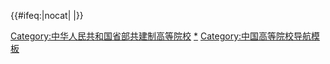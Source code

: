 {{Navbox
|name=中华人民共和国省部共建制高等院校
|title=[[省部共建|<span style="color: white">中华人民共和国省部共建制高等院校</span>]]
|basestyle=color: white; background-color: #8b0000; text-align: center;
|bodyclass=hlist
|state={{{state|<includeonly>collapsed</includeonly>}}}

|above=
* [[中华人民共和国高等教育|<span style="color: white">中华人民共和国高等教育</span>]]
* [[中国大陆高等学校列表|<span style="color: white">中国大陆高等学校列表</span>]]
* [[中央部属高校|<span style="color: white">中央部属高校</span>]]
* [[世界一流大學和一流學科建設|<span style="color: white">世界一流大學和一流學科建設</span>]]

|group1=[[中华人民共和国教育部|<span style="color:white;">教育部</span>]]共建
|list1=
*{{colortext|text=[[天津市高等学校列表|<span style="color: white">天津市</span>]]、[[河北省高等学校列表|<span style="color: white">河北省</span>]]<sub>1</sub>|bc=#8b0000|c=white}}
*[[河北工业大学]]<sup>{{线路名|#F4DA40<!--中西部-->}}{{线路名|#00D2D3<!--一流学科-->}}{{线路名|#0092BC<!--211-->}}</sup>
*{{colortext|text=[[河北省高等学校列表|<span style="color: white">河北省</span>]]<sub>6</sub>|bc=#8b0000|c=white}}[[河北农业大学]]<sup>{{线路名|#F4DA40<!--中西部-->}}</sup>
*[[河北大学]]<sup>{{线路名|#F4DA40<!--中西部-->}}</sup>
*[[燕山大学]]<sup>{{线路名|#F4DA40<!--中西部-->}}</sup>
*[[河北师范大学]]
*[[石家庄铁道大学]]
*[[河北医科大学]]<sup>{{线路名|#F4DA40<!--中西部-->}}</sup>
*{{colortext|text=[[山西省高等学校列表|<span style="color: white">山西省</span>]]<sub>1</sub>|bc=#8b0000|c=white}}[[山西大学]]<sup>{{线路名|#F4DA40<!--中西部-->}}</sup>
*{{colortext|text=[[内蒙古自治区高等学校列表|<span style="color: white">内蒙古自治区</span>]]<sub>2</sub>|bc=#8b0000|c=white}} [[内蒙古大学]]<sup>{{线路名|#00D2D3<!--一流学科-->}}{{线路名|#0092BC<!--211-->}}</sup>
*[[内蒙古医科大学]]<sup>{{线路名|#F4DA40<!--中西部-->}}</sup>
*{{colortext|text=[[新疆维吾尔自治区高等学校列表|<span style="color: white">新疆维吾尔自治区</span>]]<sub>2</sub>|bc=#8b0000|c=white}} [[新疆大学]]<sup>{{线路名|#AEB3BE<!--双一流B-->}}{{线路名|#0092BC<!--211-->}}{{线路名|#F4DA40<!--中西部-->}}</sup>
*[[新疆医科大学]]<sup>{{线路名|#F4DA40<!--中西部-->}}</sup>
*{{colortext|text=[[云南省高等学校列表|<span style="color: white">云南省</span>]]<sub>2</sub>|bc=#8b0000|c=white}} [[云南大学]]<sup>{{线路名|#AEB3BE<!--双一流B-->}}{{线路名|#0092BC<!--211-->}}{{线路名|#F4DA40<!--中西部-->}}</sup>
*[[云南师范大学]]<sup>{{线路名|#F4DA40<!--中西部-->}}</sup>
*{{colortext|text=[[广西壮族自治区高等学校列表|<span style="color:white;">广西壮族自治区</span>]]<sub>2</sub>|bc=#8b0000|c=white}} [[广西大学]]<sup>{{线路名|#00D2D3<!--一流学科-->}}{{线路名|#0092BC<!--211-->}}</sup>
*[[广西师范大学]]<sup>{{线路名|#F4DA40<!--中西部-->}}</sup>
*{{colortext|text=[[新疆生产建设兵团高等学校列表|<span style="color:white;">新疆生产建设兵团</span>]]<sub>1</sub>|bc=#8b0000|c=white}}   [[石河子大学]]<sup>{{线路名|#00D2D3<!--一流学科-->}}{{线路名|#0092BC<!--211-->}}{{线路名|#F4DA40<!--中西部-->}}</sup>
*{{colortext|text=[[西藏自治区高等学校列表|<span style="color:white;">西藏自治区</span>]]<sub>1</sub>|bc=#8b0000|c=white}} [[西藏大学]] <sup>{{线路名|#00D2D3<!--一流学科-->}}{{线路名|#0092BC<!--211-->}}{{线路名|#F4DA40<!--中西部-->}}</sup>
*{{colortext|text=[[青海省省高等学校列表|<span style="color:white;">青海省</span>]]<sub>1</sub>|bc=#8b0000|c=white}} [[青海大学]]<sup>{{线路名|#00D2D3<!--一流学科-->}}{{线路名|#0092BC<!--211-->}}{{线路名|#F4DA40<!--中西部-->}}</sup>
*{{colortext|text=[[江西省高等学校列表|<span style="color:white;">江西省</span>]]<sub>4</sub>|bc=#8b0000|c=white}} [[南昌大学]]<sup>{{线路名|#00D2D3<!--一流学科-->}}{{线路名|#0092BC<!--211-->}}{{线路名|#F4DA40<!--中西部-->}}</sup>
*[[江西师范大学]]<sup>{{线路名|#F4DA40<!--中西部-->}}</sup>
*[[江西理工大学]]
* [[江西中医药大学]]
*{{colortext|text=[[贵州省高等学校列表|<span style="color:white;">贵州省</span>]]<sub>2</sub>|bc=#8b0000|c=white}} [[贵州大学]]<sup>{{线路名|#0092BC<!--211-->}}</sup>
*[[贵州师范大学]]<sup>{{线路名|#F4DA40<!--中西部-->}}</sup>
*{{colortext|text=[[宁夏回族自治区高等学校列表|<span style="color:white;">宁夏回族自治区</span>]]<sub>2</sub>|bc=#8b0000|c=white}} [[宁夏大学]]<sup>{{线路名|#00D2D3<!--一流学科-->}}{{线路名|#0092BC<!--211-->}}{{线路名|#F4DA40<!--中西部-->}}</sup>
*[[宁夏医科大学]]<sup>{{线路名|#F4DA40<!--中西部-->}}</sup>
*{{colortext|text=[[陕西省高等学校列表|<span style="color:white;">陕西省</span>]]<sub>2</sub>|bc=#8b0000|c=white}} [[延安大学]]
*[[西北大学 (中国大陆)|西北大学]]<sup>{{线路名|#00D2D3<!--一流学科-->}}{{线路名|#0092BC<!--211-->}}{{线路名|#F4DA40<!--中西部-->}}</sup>
*{{colortext|text=[[四川省高等学校列表|<span style="color:white;">四川省</span>]]<sub>1</sub>|bc=#8b0000|c=white}} [[四川农业大学]]<sup>{{线路名|#00D2D3<!--一流学科-->}}{{线路名|#0092BC<!--211-->}}{{线路名|#F4DA40<!--中西部-->}}</sup> [[成都理工大学]]<sup>{{线路名|#00D2D3<!--一流学科-->}}{{线路名|#F4DA40<!--中西部-->}}</sup> [[成都中医药大学]]<sup>{{线路名|#00D2D3<!--一流学科-->}}</sup> [[西南石油大学]]<sup>{{线路名|#00D2D3<!--一流学科-->}}{{线路名|#F4DA40<!--中西部-->}}</sup>
*{{colortext|text=[[湖南省高等学校列表|<span style="color:white;">湖南省</span>]]<sub>2</sub>|bc=#8b0000|c=white}} [[湘潭大学]]<sup>{{线路名|#F4DA40<!--中西部-->}}</sup>
*[[湖南师范大学]]<sup>{{线路名|#00D2D3<!--一流学科-->}}{{线路名|#0092BC<!--211-->}}</sup>
*{{colortext|text=[[浙江省高等学校列表|<span style="color:white;">浙江省</span>]]<sub>6</sub>|bc=#8b0000|c=white}} [[中国美术学院]]<sup>{{线路名|#00D2D3<!--一流学科-->}}</sup>
*[[浙江工业大学]]
*[[宁波大学]]<sup>{{线路名|#00D2D3<!--一流学科-->}}</sup>
*[[浙江工商大学]]
*[[浙江中医药大学]]
*[[温州医科大学]]
*{{colortext|text=[[山东省高等学校列表|<span style="color:white;">山东省</span>]]<sub>3</sub>|bc=#8b0000|c=white}}[[山东财经大学]]
*[[山东师范大学]]
*[[济南大学]]
*{{colortext|text=[[天津市高等学校列表|<span style="color:white;">天津市</span>]]<sub>4</sub>|bc=#8b0000|c=white}} [[中国民航大学]]
*[[天津医科大学]]<sup>{{线路名|#00D2D3<!--一流学科-->}}{{线路名|#0092BC<!--211-->}}</sup>
*[[天津工业大学]]<sup>{{线路名|#00D2D3<!--一流学科-->}}</sup>
*[[天津职业技术师范大学]]
*{{colortext|text=[[广东省高等学校列表|<span style="color:white;">广东省</span>]]<sub>4</sub>|bc=#8b0000|c=white}} [[汕头大学]]
*[[华南师范大学]]<sup>{{线路名|#00D2D3<!--一流学科-->}}{{线路名|#0092BC<!--211-->}}</sup>
*[[广州中医药大学]]<sup>{{线路名|#00D2D3<!--一流学科-->}}</sup>
*[[南方医科大学]]
*{{colortext|text=[[黑龙江省高等学校列表|<span style="color:white;">黑龙江省</span>]]<sub>2</sub>|bc=#8b0000|c=white}} [[黑龙江大学]] <sup>{{线路名|#F4DA40<!--中西部-->}}</sup>
*[[哈尔滨医科大学]]<sup>{{线路名|#F4DA40<!--中西部-->}}</sup>
*{{colortext|text=[[重庆市高等学校列表|<span style="color:white;">重庆市</span>]]<sub>2</sub>|bc=#8b0000|c=white}} [[西南政法大学]]
*[[重庆医科大学]]<sup>{{线路名|#F4DA40<!--中西部-->}}</sup>
*{{colortext|text=[[福建省高等学校列表|<span style="color:white;">福建省</span>]]<sub>1</sub>|bc=#8b0000|c=white}} [[福建师范大学]]
*{{colortext|text=[[上海市高等学校列表|<span style="color:white;">上海市</span>]]<sub>1</sub>|bc=#8b0000|c=white}} [[上海大学]]<sup>{{线路名|#00D2D3<!--一流学科-->}}{{线路名|#0092BC<!--211-->}}</sup>
*{{colortext|text=[[甘肃省高等学校列表|<span style="color:white;">甘肃省</span>]]<sub>2</sub>|bc=#8b0000|c=white}}[[西北师范大学]]<sup>{{线路名|#F4DA40<!--中西部-->}}</sup>
*[[兰州理工大学]]<sup>{{线路名|#F4DA40<!--中西部-->}}</sup>
*{{colortext|text=[[河南省高等学校列表|<span style="color:white;">河南省</span>]]<sub>2</sub>|bc=#8b0000|c=white}} [[郑州大学]]<sup>{{线路名|#AEB3BE<!--双一流B-->}}{{线路名|#0092BC<!--211-->}}</sup>
*[[河南大学]]<sup>{{线路名|#F4DA40<!--中西部-->}}</sup>
*{{colortext|text=[[安徽省高等学校列表|<span style="color:white;">安徽省</span>]]<sub>3</sub>|bc=#8b0000|c=white}} [[安徽大学]]<sup>{{线路名|#00D2D3<!--一流学科-->}}{{线路名|#0092BC<!--211-->}}</sup>
*[[安徽师范大学]]<sup>{{线路名|#F4DA40<!--中西部-->}}</sup>
*[[安徽医科大学]]<sup>{{线路名|#F4DA40<!--中西部-->}}</sup>
*{{colortext|text=[[江苏省高等学校列表|<span style="color:white;">江苏省</span>]]<sub>3</sub>|bc=#8b0000|c=white}} [[南京医科大学]]
*[[南京审计大学]]
*[[江苏师范大学]]
*{{colortext|text=[[北京市高等学校列表|<span style="color:white;">北京市</span>]]<sub>4</sub>|bc=#8b0000|c=white}} [[中国政法大学]]<sup>{{线路名|#00D2D3<!--一流学科-->}}{{线路名|#0092BC<!--211-->}}</sup>
*[[首都师范大学]]<sup>{{线路名|#00D2D3<!--一流学科-->}}</sup>
*[[首都医科大学]]
*[[北京电影学院]]
*{{colortext|text=[[辽宁省高等学校列表|<span style="color:white;">辽宁省</span>]]<sub>1</sub>|bc=#8b0000|c=white}}[[中国医科大学]]
|group2=[[中华人民共和国农业农村部|<span style="color:white;">农业农村部</span>]]共建
|list2=
*{{colortext|text=[[河北省高等学校列表|<span style="color:white;">河北省</span>]]<sub>1</sub>|bc=#8b0000|c=white}}[[河北农业大学]] <sup> {{线路名|#F4DA40<!--中西部-->}}</sup>
*{{colortext|text=[[福建省高等学校列表|<span style="color:white;">福建省</span>]]<sub>1</sub>|bc=#8b0000|c=white}} [[福建农林大学]]
*{{colortext|text=[[湖南省高等学校列表|<span style="color:white;">湖南省</span>]]<sub>1</sub>|bc=#8b0000|c=white}} [[湖南农业大学]]<sup>{{线路名|#F4DA40<!--中西部-->}}</sup>
*{{colortext|text=[[甘肃省高等学校列表|<span style="color:white;">甘肃省</span>]]<sub>1</sub>|bc=#8b0000|c=white}} [[甘肃农业大学]]<sup>{{线路名|#F4DA40<!--中西部-->}}</sup>
*{{colortext|text=[[黑龙江省高等学校列表|<span style="color:white;">黑龙江省</span>]]<sub>1</sub>|bc=#8b0000|c=white}} [[东北农业大学]]<sup>{{线路名|#00D2D3<!--一流学科-->}}{{线路名|#0092BC<!--211-->}}{{线路名|#F4DA40<!--中西部-->}}</sup>
*{{colortext|text=[[安徽省高等学校列表|<span style="color:white;">安徽省</span>]]<sub>1</sub>|bc=#8b0000|c=white}} [[安徽农业大学]]<sup>{{线路名|#F4DA40<!--中西部-->}}</sup>
*{{colortext|text=[[山西省高等学校列表|<span style="color:white;">山西省</span>]]<sub>1</sub>|bc=#8b0000|c=white}} [[山西农业大学]]
*{{colortext|text=[[山东省高等学校列表|<span style="color:white;">山东省</span>]]<sub>1</sub>|bc=#8b0000|c=white}}[[山东农业大学]]
*{{colortext|text=[[江西省高等学校列表|<span style="color:white;">江西省</span>]]<sub>1</sub>|bc=#8b0000|c=white}}[[江西农业大学]]<sup>{{线路名|#F4DA40<!--中西部-->}}</sup>
*{{colortext|text=[[湖北省高等学校列表|<span style="color:white;">湖北省</span>]]<sub>1</sub>|bc=#8b0000|c=white}} [[长江大学]]<sup>{{线路名|#F4DA40<!--中西部-->}}</sup>
*{{colortext|text=[[辽宁省高等学校列表|<span style="color:white;">辽宁省</span>]]<sub>1</sub>|bc=#8b0000|c=white}} [[沈阳农业大学]]<sup>{{线路名|#F4DA40<!--中西部-->}}</sup>
*{{colortext|text=[[吉林省高等学校列表|<span style="color:white;">吉林省</span>]]<sub>1</sub>|bc=#8b0000|c=white}} [[吉林农业大学]]<sup>{{线路名|#F4DA40<!--中西部-->}}</sup>
*{{colortext|text=[[河南省高等学校列表|<span style="color:white;">河南省</span>]]<sub>1</sub>|bc=#8b0000|c=white}} [[河南农业大学]]<sup>{{线路名|#F4DA40<!--中西部-->}}</sup>

|group3=[[中华人民共和国工业和信息化部|<span style="color:white;"> 工业和信息化部</span>]]共建
|list3=
*{{colortext|text=[[河北省高等学校列表|<span style="color:white;">河北省</span>]]<sub>1</sub>|bc=#8b0000|c=white}}[[燕山大学]] <sup> {{线路名|#F4DA40<!--中西部-->}}</sup>
*{{colortext|text=[[湖南省高等学校列表|<span style="color:white;">湖南省</span>]]<sub>1</sub>|bc=#8b0000|c=white}} [[南华大学 (湖南)|南华大学]]
*{{colortext|text=[[山西省高等学校列表|<span style="color:white;">山西省</span>]]<sub>1</sub>|bc=#8b0000|c=white}} [[中北大学]] <sup>{{线路名|#F4DA40<!--中西部-->}}</sup>
*{{colortext|text=[[辽宁省高等学校列表|<span style="color:white;">辽宁省</span>]]<sub>1</sub>|bc=#8b0000|c=white}} [[沈阳航空航天大学]]
*{{colortext|text=[[吉林省高等学校列表|<span style="color:white;">吉林省</span>]]<sub>1</sub>|bc=#8b0000|c=white}} [[长春理工大学]]<sup>{{线路名|#F4DA40<!--中西部-->}}</sup>
*{{colortext|text=[[江苏省高等学校列表|<span style="color:white;">江苏省</span>]]<sub>1</sub>|bc=#8b0000|c=white}} [[南京邮电大学]]
*{{colortext|text=[[浙江省高等学校列表|<span style="color:white;">浙江省</span>]]<sub>1</sub>|bc=#8b0000|c=white}} [[杭州电子科技大学]]
*{{colortext|text=[[江西省高等学校列表|<span style="color:white;">江西省</span>]]<sub>3</sub>|bc=#8b0000|c=white}}[[东华理工大学]]
*[[南昌航空大学]]
*[[江西理工大学]]
*{{colortext|text=[[广西壮族自治区高等学校列表|<span style="color:white;">广西壮族自治区</span>]]<sub>1</sub>|bc=#8b0000|c=white}}[[桂林电子科技大学]]
*{{colortext|text=[[重庆市高等学校列表|<span style="color:white;">重庆市</span>]]<sub>1</sub>|bc=#8b0000|c=white}} [[重庆邮电大学]]<sup>{{线路名|#F4DA40<!--中西部-->}}</sup>
*{{colortext|text=[[四川省高等学校列表|<span style="color:white;">四川省</span>]]<sub>1</sub>|bc=#8b0000|c=white}}[[西南科技大学]]
*{{colortext|text=[[陕西省高等学校列表|<span style="color:white;">陕西省</span>]]<sub>1</sub>|bc=#8b0000|c=white}} [[西安邮电大学]]
* [[西安理工大学]]

|group4=[[中华人民共和国交通运输部|<span style="color:white;">交通运输部</span>]]共建
|list4=
*{{colortext|text=[[重庆市高等学校列表|<span style="color:white;">重庆市</span>]]<sub>1</sub>|bc=#8b0000|c=white}} [[重庆交通大学]]
*{{colortext|text=[[上海市高等学校列表|<span style="color:white;">上海市</span>]]<sub>1</sub>|bc=#8b0000|c=white}} [[上海海事大学]]
*{{colortext|text=[[福建省高等学校列表|<span style="color:white;">福建省</span>]]<sub>1</sub>|bc=#8b0000|c=white}} [[集美大学]]
*{{colortext|text=[[山东省高等学校列表|<span style="color:white;">山东省</span>]]<sub>1</sub>|bc=#8b0000|c=white}} [[山东交通学院]]
*{{colortext|text=[[湖南省高等学校列表|<span style="color:white;">湖南省</span>]]<sub>1</sub>|bc=#8b0000|c=white}} [[长沙理工大学]]<sup>{{线路名|#F4DA40<!--中西部-->}}</sup>
*{{colortext|text=[[江苏省高等学校列表|<span style="color:white;">江苏省</span>]]<sub>1</sub>|bc=#8b0000|c=white}} [[南通大学]]

|group5=[[中华人民共和国水利部|<span style="color:white;">水利部</span>]]共建
|list5=
*{{colortext|text=[[河北省高等学校列表|<span style="color:white;">河北省</span>]]<sub>1</sub>|bc=#8b0000|c=white}}[[河北工程大学]] <sup> {{线路名|#F4DA40<!--中西部-->}}</sup>
*{{colortext|text=[[湖北省高等学校列表|<span style="color:white;">湖北省</span>]]<sub>1</sub>|bc=#8b0000|c=white}} [[三峡大学]]
*{{colortext|text=[[河南省高等学校列表|<span style="color:white;">河南省</span>]]<sub>1</sub>|bc=#8b0000|c=white}}[[华北水利水电大学]] <sup>{{线路名|#F4DA40<!--中西部-->}}</sup>
*[[黄河水利职业技术学院]]<sup>专</sup>
*{{colortext|text=[[江西省高等学校列表|<span style="color:white;">江西省</span>]]<sub>1</sub>|bc=#8b0000|c=white}}[[南昌工程学院]]

|group6=[[中华人民共和国财政部|<span style="color:white;">财政部</span>]]共建
|list6=
*{{colortext|text=[[江西省高等学校列表|<span style="color:white;">江西省</span>]]<sub>1</sub>|bc=#8b0000|c=white}}[[江西财经大学]]<sup>{{线路名|#F4DA40<!--中西部-->}}</sup>
*{{colortext|text=[[山东省高等学校列表|<span style="color:white;">山东省</span>]]<sub>1</sub>|bc=#8b0000|c=white}}[[山东财经大学]]
*{{colortext|text=[[辽宁省高等学校列表|<span style="color:white;">辽宁省</span>]]<sub>1</sub>|bc=#8b0000|c=white}}[[东北财经大学]]
*{{colortext|text=[[江苏省高等学校列表|<span style="color:white;">江苏省</span>]]<sub>1</sub>|bc=#8b0000|c=white}}[[南京审计大学]]

|group7=[[中华人民共和国住房和城乡建设部|<span style="color:white;">住房和城乡建设部</span>]]共建
|list7=
*{{colortext|text=[[江苏省高等学校列表|<span style="color:white;">江苏省</span>]]<sub>1</sub>|bc=#8b0000|c=white}}[[南京工业大学]]
*{{colortext|text=[[辽宁省高等学校列表|<span style="color:white;">辽宁省</span>]]<sub>1</sub>|bc=#8b0000|c=white}}[[沈阳建筑大学]]<sup>{{线路名|#F4DA40<!--中西部-->}}</sup>
*{{colortext|text=[[安徽省高等学校列表|<span style="color:white;">安徽省</span>]]<sub>1</sub>|bc=#8b0000|c=white}}[[安徽建筑大学]]
*{{colortext|text=[[吉林省高等学校列表|<span style="color:white;">吉林省</span>]]<sub>1</sub>|bc=#8b0000|c=white}}[[吉林建筑大学]]

|group8=[[中华人民共和国自然资源部|<span style="color:white;">自然资源部</span>]]共建
|list8=
*{{colortext|text=[[四川省高等学校列表|<span style="color:white;">四川省</span>]]<sub>1</sub>|bc=#8b0000|c=white}}[[成都理工大学]]<sup>{{线路名|#00D2D3<!--一流学科-->}}{{线路名|#F4DA40<!--中西部-->}}</sup>
*{{colortext|text=[[江西省高等学校列表|<span style="color:white;">江西省</span>]]<sub>1</sub>|bc=#8b0000|c=white}}[[东华理工大学]]
*{{colortext|text=[[河北省高等学校列表|<span style="color:white;">河北省</span>]]<sub>1</sub>|bc=#8b0000|c=white}}[[河北地质大学]]
*{{colortext|text=[[辽宁省高等学校列表|<span style="color:white;">辽宁省</span>]]<sub>1</sub>|bc=#8b0000|c=white}}[[大连海洋大学]]
*{{colortext|text=[[广东省高等学校列表|<span style="color:white;">广东省</span>]]<sub>1</sub>|bc=#8b0000|c=white}}[[广东海洋大学]]
*{{colortext|text=[[上海市高等学校列表|<span style="color:white;">上海市</span>]]<sub>1</sub>|bc=#8b0000|c=white}}[[上海海洋大学]]<sup>{{线路名|#00D2D3<!--一流学科-->}}</sup>
*{{colortext|text=[[浙江省高等学校列表|<span style="color:white;">浙江省</span>]]<sub>1</sub>|bc=#8b0000|c=white}}[[宁波大学]]

|group9=[[中华人民共和国文化和旅游部|<span style="color:white;">文化和旅游部</span>]]共建
|list9=
*{{colortext|text=[[浙江省高等学校列表|<span style="color:white;">浙江省</span>]]<sub>1</sub>|bc=#8b0000|c=white}}[[中国美术学院]]<sup>{{线路名|#00D2D3<!--一流学科-->}}</sup>
*{{colortext|text=[[广西壮族自治区高等学校列表|<span style="color:white;">广西壮族自治区</span>]]<sub>1</sub>|bc=#8b0000|c=white}}[[广西艺术学院]]
*{{colortext|text=[[上海市高等学校列表|<span style="color:white;">上海市</span>]]<sub>1</sub>|bc=#8b0000|c=white}}[[上海戏剧学院]]
*{{colortext|text=[[江苏省高等学校列表|<span style="color:white;">江苏省</span>]]<sub>1</sub>|bc=#8b0000|c=white}}[[南京艺术学院]]
*{{colortext|text=[[浙江省高等学校列表|<span style="color:white;">浙江省</span>]]<sub>1</sub>|bc=#8b0000|c=white}}[[浙江旅游职业学院]]<sup>专</sup>

|group10=[[中华人民共和国生态环境部|<span style="color:white;">生态环境部</span>]]共建
|list10=
*{{colortext|text=[[湖南省高等学校列表|<span style="color:white;">湖南省</span>]]<sub>1</sub>|bc=#8b0000|c=white}}[[长沙环境保护职业技术学院]]<sup>专</sup>

|group11=[[中华人民共和国民政部|<span style="color:white;">民政部</span>]]共建
|list11=
*{{colortext|text=[[湖南省高等学校列表|<span style="color:white;">湖南省</span>]]<sub>1</sub>|bc=#8b0000|c=white}}[[长沙民政职业技术学院]]<sup>专</sup>
*{{colortext|text=[[重庆市高等学校列表|<span style="color:white;">重庆市</span>]]<sub>1</sub>|bc=#8b0000|c=white}}[[重庆城市管理职业学院]]<sup>专</sup>

|group12=[[中华人民共和国商务部|<span style="color:white;">商务部</span>]]共建
|list12=
*{{colortext|text=[[浙江省高等学校列表|<span style="color:white;">浙江省</span>]]<sub>1</sub>|bc=#8b0000|c=white}}[[浙江工商大学]]
*{{colortext|text=[[江西省高等学校列表|<span style="color:white;">江西省</span>]]<sub>1</sub>|bc=#8b0000|c=white}}[[江西外语外贸职业学院]]<sup>专</sup>

|group13=[[中华全国供销合作总社|<span style="color:white;">中华全国供销合作总社</span>]]共建
|list13=
*{{colortext|text=[[浙江省高等学校列表|<span style="color:white;">浙江省</span>]]<sub>1</sub>|bc=#8b0000|c=white}}[[浙江经贸职业技术学院]]<sup>专</sup>
*{{colortext|text=[[江西省高等学校列表|<span style="color:white;">江西市</span>]]<sub>1</sub>|bc=#8b0000|c=white}}[[江西旅游商贸职业学院]]<sup>专</sup>

|group14=[[中国科学院|<span style="color:white;">中国科学院</span>]]共建
|list14=
*{{colortext|text=[[上海市高等学校列表|<span style="color:white;">上海市</span>]]<sub>1</sub>|bc=#8b0000|c=white}}[[上海科技大学]]
|group15=[[国家铁路局|<span style="color:white;">国家铁路局</span>]]共建
|list15=
*{{colortext|text=[[辽宁省高等学校列表|<span style="color:white;">辽宁省</span>]]<sub>1</sub>|bc=#8b0000|c=white}}[[大连交通大学]]
*{{colortext|text=[[河北省高等学校列表|<span style="color:white;">河北省</span>]]<sub>1</sub>|bc=#8b0000|c=white}}[[石家庄铁道大学]]
*{{colortext|text=[[甘肃省高等学校列表|<span style="color:white;">甘肃省</span>]]<sub>1</sub>|bc=#8b0000|c=white}}[[兰州交通大学]]<sup>{{线路名|#F4DA40<!--中西部-->}}</sup>

|group16=[[国家林业和草原局|<span style="color:white;">国家林业和草原局</span>]]共建
|list16=*{{colortext|text=[[河北省高等学校列表|<span style="color:white;">河北省</span>]]<sub>1</sub>|bc=#8b0000|c=white}}[[河北农业大学]] <sup> {{线路名|#F4DA40<!--中西部-->}}</sup>
*{{colortext|text=[[江苏省高等学校列表|<span style="color:white;">江苏省</span>]]<sub>1</sub>|bc=#8b0000|c=white}}[[南京林业大学]]
*{{colortext|text=[[湖南省高等学校列表|<span style="color:white;">湖南省</span>]]<sub>1</sub>|bc=#8b0000|c=white}}[[中南林业科技大学]]<sup>{{线路名|#F4DA40<!--中西部-->}}</sup>
*{{colortext|text=[[云南省高等学校列表|<span style="color:white;">云南省</span>]]<sub>1</sub>|bc=#8b0000|c=white}}[[西南林业大学]]
*{{colortext|text=[[内蒙古自治区高等学校列表|<span style="color:white;">内蒙古自治区</span>]]<sub>1</sub>|bc=#8b0000|c=white}}[[内蒙古农业大学]]<sup>{{线路名|#F4DA40<!--中西部-->}}</sup>
*{{colortext|text=[[福建省高等学校列表|<span style="color:white;">福建省</span>]]<sub>1</sub>|bc=#8b0000|c=white}} [[福建农林大学]]</sup>
*{{colortext|text=[[河南省高等学校列表|<span style="color:white;">河南省</span>]]<sub>1</sub>|bc=#8b0000|c=white}}[[河南农业大学]]<sup>{{线路名|#F4DA40<!--中西部-->}}</sup>
*{{colortext|text=[[山东省高等学校列表|<span style="color:white;">山东省</span>]]<sub>1</sub>|bc=#8b0000|c=white}}[[山东农业大学]]
*{{colortext|text=[[安徽省高等学校列表|<span style="color:white;">安徽省</span>]]<sub>1</sub>|bc=#8b0000|c=white}} [[安徽农业大学]]<sup>{{线路名|#F4DA40<!--中西部-->}}</sup>
*{{colortext|text=[[浙江省高等学校列表|<span style="color:white;">浙江省</span>]]<sub>1</sub>|bc=#8b0000|c=white}}[[浙江农林大学]]

|group18=[[国家粮食和物资储备局|<span style="color:white;">国家粮食和物资储备局</span>]]共建
|list18=
*{{colortext|text=[[江苏省高等学校列表|<span style="color:white;">江苏省</span>]]<sub>1</sub>|bc=#8b0000|c=white}}[[南京财经大学]]
*{{colortext|text=[[河南省高等学校列表|<span style="color:white;">河南省</span>]]<sub>1</sub>|bc=#8b0000|c=white}}[[河南工业大学]]<sup>{{线路名|#F4DA40<!--中西部-->}}</sup>

|group19=[[国家统计局 (中华人民共和国)|<span style="color:white;">国家统计局</span>]]共建
|list19=
*{{colortext|text=[[陕西省高等学校列表|<span style="color:white;">陕西省</span>]]<sub>1</sub>|bc=#8b0000|c=white}}[[西安财经学院]]

|group20=[[国家中医药管理局|<span style="color:white;">国家中医药管理局</span>]]共建
|list20=
*{{colortext|text=[[浙江省高等学校列表|<span style="color:white;">浙江省</span>]]<sub>1</sub>|bc=#8b0000|c=white}}[[浙江中医药大学]]
*{{colortext|text=[[江苏省高等学校列表|<span style="color:white;">江苏省</span>]]<sub>1</sub>|bc=#8b0000|c=white}}[[南京中医药大学]]
*{{colortext|text=[[四川省高等学校列表|<span style="color:white;">四川省</span>]]<sub>1</sub>|bc=#8b0000|c=white}}[[成都中医药大学]]<sup>{{线路名|#00D2D3<!--一流学科-->}}</sup>
*{{colortext|text=[[河南省高等学校列表|<span style="color:white;">河南省</span>]]<sub>1</sub>|bc=#8b0000|c=white}}[[河南中医药大学]]<sup>{{线路名|#F4DA40<!--中西部-->}}</sup>
*{{colortext|text=[[河北省高等学校列表|<span style="color:white;">河北省</span>]]<sub>1</sub>|bc=#8b0000|c=white}}[[河北中医学院]]
*{{colortext|text=[[广东省高等学校列表|<span style="color:white;">广东省</span>]]<sub>1</sub>|bc=#8b0000|c=white}}[[广州中医药大学]]<sup>{{线路名|#00D2D3<!--一流学科-->}}</sup>
*{{colortext|text=[[江西省高等学校列表|<span style="color:white;">江西省</span>]]<sub>1</sub>|bc=#8b0000|c=white}}[[江西中医药大学]]
*{{colortext|text=[[贵州省高等学校列表|<span style="color:white;">贵州省</span>]]<sub>1</sub>|bc=#8b0000|c=white}}[[贵州中医药大学]]

|group21=[[中国气象局|<span style="color:white;">中国气象局</span>]]共建
|list21=
*{{colortext|text=[[江苏省高等学校列表|<span style="color:white;">江苏省</span>]]<sub>1</sub>|bc=#8b0000|c=white}}[[南京信息工程大学]]
*{{colortext|text=[[四川省高等学校列表|<span style="color:white;">四川省</span>]]<sub>1</sub>|bc=#8b0000|c=white}}[[成都信息工程大学]]<sup>{{线路名|#F4DA40<!--中西部-->}}</sup>

|group23=[[中华人民共和国国家卫生健康委员会|<span style="color: white;">国家卫生健康委员会</span>]]共建
|list23=
*{{colortext|text=[[辽宁省高等学校列表|<span style="color:white;">辽宁省</span>]]<sub>1</sub>|bc=#8b0000|c=white}}[[中国医科大学]]
*{{colortext|text=[[安徽省高等学校列表|<span style="color:white;">安徽省</span>]]<sub>1</sub>|bc=#8b0000|c=white}}[[安徽医科大学]]<sup>{{线路名|#F4DA40<!--中西部-->}}</sup>
*{{colortext|text=[[江苏省高等学校列表|<span style="color:white;">江苏省</span>]]<sub>1</sub>|bc=#8b0000|c=white}}[[南京医科大学]]
*{{colortext|text=[[贵州省高等学校列表|<span style="color:white;">贵州省</span>]]<sub>1</sub>|bc=#8b0000|c=white}}[[遵义医科大学]]<sup>{{线路名|#F4DA40<!--中西部-->}}</sup>
*{{colortext|text=[[广西壮族自治区高等学校列表|<span style="color:white;">广西壮族自治区</span>]]<sub>1</sub>|bc=#8b0000|c=white}}[[广西医科大学]]<sup>{{线路名|#F4DA40<!--中西部-->}}</sup>
*{{colortext|text=[[天津市高等学校列表|<span style="color:white;">天津市</span>]]<sub>1</sub>|bc=#8b0000|c=white}}[[天津医科大学]]<sup>{{线路名|#00D2D3<!--一流学科-->}}{{线路名|#0092BC<!--211-->}}</sup>
*{{colortext|text=[[浙江省高等学校列表|<span style="color:white;">浙江省</span>]]<sub>1</sub>|bc=#8b0000|c=white}} [[温州医科大学]]
*{{colortext|text=[[广东省高等学校列表|<span style="color:white;">广东省</span>]]<sub>1</sub>|bc=#8b0000|c=white}} [[南方医科大学]]
*{{colortext|text=[[内蒙古自治区高等学校列表|<span style="color:white;">内蒙古自治区</span>]]<sub>1</sub>|bc=#8b0000|c=white}}[[内蒙古医科大学]]<sup>{{线路名|#F4DA40<!--中西部-->}}</sup>
*{{colortext|text=[[黑龙江省高等学校列表|<span style="color:white;">黑龙江省</span>]]<sub>1</sub>|bc=#8b0000|c=white}} [[哈尔滨医科大学]]<sup>{{线路名|#F4DA40<!--中西部-->}}</sup>
*{{colortext|text=[[重庆市高等学校列表|<span style="color:white;">重庆市</span>]]<sub>1</sub>|bc=#8b0000|c=white}} [[重庆医科大学]]<sup>{{线路名|#F4DA40<!--中西部-->}}</sup>
*{{colortext|text=[[河北省高等学校列表|<span style="color:white;">河北省</span>]]<sub>1</sub>|bc=#8b0000|c=white}}[[河北医科大学]]<sup>{{线路名|#F4DA40<!--中西部-->}}</sup>
*{{colortext|text=[[北京市高等学校列表|<span style="color:white;">北京市</span>]]<sub>1</sub>|bc=#8b0000|c=white}} [[首都医科大学]]
*{{colortext|text=[[宁夏回族自治区高等学校列表|<span style="color:white;">宁夏回族自治区</span>]]<sub>1</sub>|bc=#8b0000|c=white}} [[宁夏医科大学]]<sup>{{线路名|#F4DA40<!--中西部-->}}</sup>
*{{colortext|text=[[新疆维吾尔自治区高等学校列表|<span style="color: white">新疆维吾尔自治区</span>]]<sub>1</sub>|bc=#8b0000|c=white}} [[新疆医科大学]]<sup>{{线路名|#F4DA40<!--中西部-->}}</sup>

|group24=[[中华人民共和国国家民族事务委员会|<span style="color: white;">国家民族事务委员会</span>]]共建
|list24=
*{{colortext|text=[[云南省高等学校列表|<span style="color:white;">云南省</span>]]<sub>1</sub>|bc=#8b0000|c=white}}[[云南民族大学]]
*{{colortext|text=[[广西壮族自治区高等学校列表|<span style="color:white;">广西壮族自治区</span>]]<sub>1</sub>|bc=#8b0000|c=white}}[[广西民族大学]]<sup>{{线路名|#F4DA40<!--中西部-->}}</sup>
*{{colortext|text=[[青海省高等学校列表|<span style="color:white;">青海省</span>]]<sub>1</sub>|bc=#8b0000|c=white}}[[青海民族大学]] <sup>{{线路名|#F4DA40<!--中西部-->}}</sup>
*{{colortext|text=[[贵州省高等学校列表|<span style="color:white;">贵州省</span>]]<sub>1</sub>|bc=#8b0000|c=white}}[[贵州民族大学]]
*{{colortext|text=[[湖北省高等学校列表|<span style="color:white;">湖北省</span>]]<sub>1</sub>|bc=#8b0000|c=white}}[[湖北民族大学]]
*{{colortext|text=[[辽宁省高等学校列表|<span style="color:white;">辽宁省</span>]]<sub>1</sub>|bc=#8b0000|c=white}}[[大连民族大学]]
*{{colortext|text=[[甘肃省高等学校列表|<span style="color:white;">甘肃省</span>]]<sub>1</sub>|bc=#8b0000|c=white}}[[甘肃民族师范学院]]
*{{colortext|text=[[西藏自治区高等学校列表|<span style="color:white;">西藏自治区</span>]]<sub>1</sub>|bc=#8b0000|c=white}}[[西藏民族大学]]<sup>{{线路名|#F4DA40<!--中西部-->}}</sup>
*{{colortext|text=[[内蒙古自治区高等学校列表|<span style="color:white;">内蒙古自治区</span>]]<sub>1</sub>|bc=#8b0000|c=white}}[[内蒙古民族大学]]

|group25=[[中华人民共和国应急管理部|<span style="color:white;">应急管理部</span>]]共建
|list25=
*{{colortext|text=[[河北省高等学校列表|<span style="color:white;">河北省</span>]]<sub>1</sub>|bc=#8b0000|c=white}}[[华北理工大学]]
*{{colortext|text=[[河南省高等学校列表|<span style="color:white;">河南省</span>]]<sub>1</sub>|bc=#8b0000|c=white}}[[河南理工大学]]<sup>{{线路名|#F4DA40<!--中西部-->}}</sup>
*{{colortext|text=[[辽宁省高等学校列表|<span style="color:white;">辽宁省</span>]]<sub>1</sub>|bc=#8b0000|c=white}}[[辽宁工程技术大学]]<sup>{{线路名|#F4DA40<!--中西部-->}}</sup>
*{{colortext|text=[[安徽省高等学校列表|<span style="color:white;">安徽省</span>]]<sub>1</sub>|bc=#8b0000|c=white}}[[安徽理工大学]]<sup>{{线路名|#F4DA40<!--中西部-->}}</sup>
*{{colortext|text=[[陕西省高等学校列表|<span style="color:white;">陕西省</span>]]<sub>1</sub>|bc=#8b0000|c=white}}[[西安科技大学]]<sup>{{线路名|#F4DA40<!--中西部-->}}</sup>

|group26=[[国家国防科技工业局|<span style="color:white;">国家国防科技工业局</span>]]共建
|list26=
*{{colortext|text=[[河北省高等学校列表|<span style="color:white;">河北省</span>]]<sub>2</sub>|bc=#8b0000|c=white}}[[华北理工大学]]
*[[河北科技大学]]
*{{colortext|text=[[江苏省高等学校列表|<span style="color:white;">江苏省</span>]]<sub>1</sub>|bc=#8b0000|c=white}}[[江苏科技大学]]
*{{colortext|text=[[河南省高等学校列表|<span style="color:white;">河南省</span>]]<sub>1</sub>|bc=#8b0000|c=white}}[[河南科技大学]]<sup>{{线路名|#F4DA40<!--中西部-->}}</sup>
*{{colortext|text=[[甘肃省高等学校列表|<span style="color:white;">甘肃省</span>]]<sub>1</sub>|bc=#8b0000|c=white}}[[兰州理工大学]]<sup>{{线路名|#F4DA40<!--中西部-->}}</sup>
*{{colortext|text=[[天津市高等学校列表|<span style="color:white;">天津市</span>]]<sub>1</sub>|bc=#8b0000|c=white}}[[天津工业大学]]<sup>{{线路名|#00D2D3<!--一流学科-->}}</sup>

|group27=[[国家新闻出版署|<span style="color:white;">国家新闻出版署</span>]]共建
|list27=
*{{colortext|text=[[北京市高等学校列表|<span style="color:white;">北京市</span>]]<sub>1</sub>|bc=#8b0000|c=white}}[[北京印刷学院]]

|group28=[[國家廣播電視總局|<span style="color:white;">国家广播电视总局</span>]]共建
|list28=
*{{colortext|text=[[浙江省高等学校列表|<span style="color:white;">杭州市</span>]]<sub>1</sub>|bc=#8b0000|c=white}}[[浙江传媒学院]]
*{{colortext|text=[[北京市高等学校列表|<span style="color:white;">北京市</span>]]<sub>1</sub>|bc=#8b0000|c=white}}[[北京电影学院]]
|group29=[[中国民用航空局|<span style="color:white;">中国民用航空局</span>]]共建
|list29=
*{{colortext|text=[[天津市高等学校列表|<span style="color:white;">天津市</span>]]<sub>1</sub>|bc=#8b0000|c=white}}[[中国民航大学]]

|group30=[[国家市场监督管理总局|<span style="color:white;">国家市场监督管理总局</span>]]共建
|list30=
*{{colortext|text=[[湖南省高等学校列表|<span style="color:white;">湖南省</span>]]<sub>1</sub>|bc=#8b0000|c=white}}[[湖南工业大学]]

|below=[[Template:地方与中央企业共建制高等院校|<span style="color: white">中央国有企业共建制高等院校</span>]]<hr />
* {{线路名|#F79F1F<!--双一流A-->}}：[[第一轮世界一流大学和一流学科建设高校及建设学科名单|<span style="color: white">第一轮一流大学建设高校（A类）</span>]]
* {{线路名|#AEB3BE<!--双一流B-->}}：[[第一轮世界一流大学和一流学科建设高校及建设学科名单|<span style="color: white">第一轮一流大学建设高校（B类）</span>]]
* {{线路名|#00D2D3<!--一流学科-->}}：[[第一轮世界一流大学和一流学科建设高校及建设学科名单|<span style="color: white">第一轮一流学科建设高校</span>]]
* {{线路名|#D22630<!--985-->}}：<s>[[985工程|<span style="color: white">985工程院校</span>]]</s>
* {{线路名|#0092BC<!--211-->}}：<s>[[211工程|<span style="color: white">211工程院校</span>]]</s>
* {{线路名|#F4DA40<!--中西部-->}}：<s>[[中西部高校基础能力建设工程|<span style="color: white">中西部高校基础能力建设工程院校</span>]]</s>
* <sup>专</sup>：办学层次为[[專科學校|<span style="color: white">专科</span>]]的高校

}}<includeonly>{{#ifeq:{{{1}}}|nocat|<!--空-->|[[Category:中华人民共和国省部共建制高等院校]]}}</includeonly><noinclude>
[[Category:中华人民共和国省部共建制高等院校|*]]
[[Category:中国高等院校导航模板]]
</noinclude>